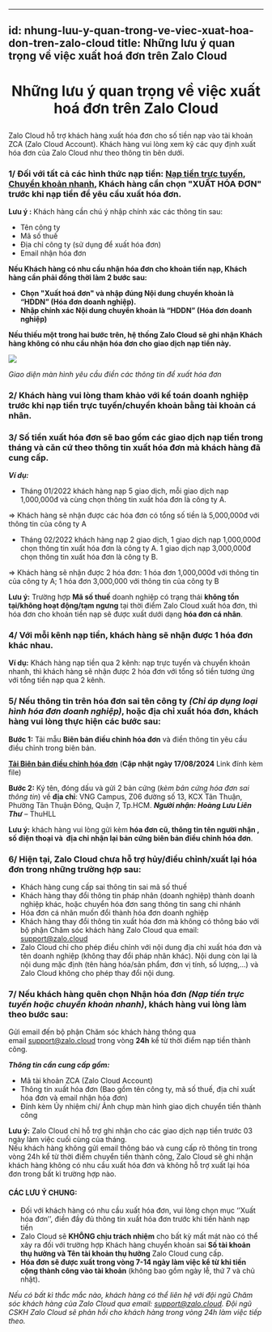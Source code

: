
---
id: nhung-luu-y-quan-trong-ve-viec-xuat-hoa-don-tren-zalo-cloud
title: Những lưu ý quan trọng về việc xuất hoá đơn trên Zalo Cloud
---

# <p align="center">Những lưu ý quan trọng về việc xuất hoá đơn trên Zalo Cloud</p>

Zalo Cloud hỗ trợ khách hàng xuất hóa đơn cho số tiền nạp vào tài khoản ZCA (Zalo Cloud Account). Khách hàng vui lòng xem kỹ các quy định xuất hóa đơn của Zalo Cloud như theo thông tin bên dưới. 

### **1/ Đối với tất cả các hình thức nạp tiền:** [**Nạp tiền trực tuyến**](https://zalo.cloud/blog/huong-dan-nap-tien-vao-zalo-cloud-account-bang-phuong-thuc-nap-truc-tuyen/8bujyrzbeg498j8jw4)**,** [**Chuyển khoản nhanh**](https://zalo.cloud/blog/huong-dan-nap-tien-vao-zca-bang-phuong-thuc-chuyen-khoan-nhanh/wkugnnbdeezmjpnz4w)**, Khách hàng cần chọn** **"XUẤT HÓA ĐƠN" trước khi nạp tiền để yêu cầu xuất hóa đơn.**

**Lưu ý :** Khách hàng cần chú ý nhập chính xác các thông tin sau:

*   Tên công ty
*   Mã số thuế 
*   Địa chỉ công ty (sử dụng để xuất hóa đơn)
*   Email nhận hóa đơn 

**Nếu Khách hàng có nhu cầu nhận hóa đơn cho khoản tiền nạp, Khách hàng cần phải đồng thời làm 2 bước sau:**

*   **Chọn "Xuất hoá đơn" và nhập đúng Nội dung chuyển khoản là “HDDN” (Hóa đơn doanh nghiệp).** 
*   **Nhập chính xác Nội dung chuyển khoản là “HDDN” (Hóa đơn doanh nghiệp)**

**Nếu thiếu một trong hai bước trên, hệ thống Zalo Cloud sẽ ghi nhận Khách hàng không có nhu cầu nhận hóa đơn cho giao dịch nạp tiền này.**

![](https://stc-oa.zdn.vn/uploads/5630cdb5b02cf9dc09d97fe724f1a47b.jpg)

_Giao diện màn hình yêu cầu điền các thông tin để xuất hóa đơn_

### **2/ Khách hàng vui lòng tham khảo với kế toán doanh nghiệp trước khi nạp tiền trực tuyến/chuyển khoản bằng tài khoản cá nhân.** 

### **3/ Số tiền xuất hóa đơn sẽ bao gồm các giao dịch nạp tiền trong tháng và căn cứ theo thông tin xuất hóa đơn mà khách hàng đã cung cấp.**

_**Ví dụ:**_ 

*   Tháng 01/2022 khách hàng nạp 5 giao dịch, mỗi giao dịch nạp 1,000,000đ và cùng chọn thông tin xuất hóa đơn là công ty A.

\=> Khách hàng sẽ nhận được các hóa đơn có tổng số tiền là 5,000,000đ với thông tin của công ty A

*   Tháng 02/2022 khách hàng nạp 2 giao dịch, 1 giao dịch nạp 1,000,000đ chọn thông tin xuất hóa đơn là công ty A. 1 giao dịch nạp 3,000,000đ chọn thông tin xuất hóa đơn là công ty B.

\=> Khách hàng sẽ nhận được 2 hóa đơn: 1 hóa đơn 1,000,000đ với thông tin của công ty A; 1 hóa đơn 3,000,000 với thông tin của công ty B

**Lưu ý:** Trường hợp **Mã số thuế** doanh nghiệp có trạng thái **không tồn tại/không hoạt động/tạm ngưng** tại thời điểm Zalo Cloud xuất hóa đơn, thì hóa đơn cho khoản tiền nạp sẽ được xuất dưới dạng **hóa đơn cá nhân**.

### **4/ Với mỗi kênh nạp tiền, khách hàng sẽ nhận được 1 hóa đơn khác nhau.**

**Ví dụ:** Khách hàng nạp tiền qua 2 kênh: nạp trực tuyến và chuyển khoản nhanh, thì khách hàng sẽ nhận được 2 hóa đơn với tổng số tiền tương ứng với tổng tiền nạp qua 2 kênh.

### **5/ Nếu thông tin trên hóa đơn sai tên công ty** _**(Chỉ áp dụng loại hình hóa đơn doanh nghiệp)**_**, hoặc địa chỉ xuất hóa đơn, khách hàng vui lòng thực hiện các bước sau:**

**Bước 1:** Tải mẫu **Biên bản điều chỉnh hóa đơn** và điền thông tin yêu cầu điều chỉnh trong biên bản.

[**Tải Biên bản điều chỉnh hóa đơn**](https://adtima.my.salesforce.com/sfc/p/2w000002llxF/a/A70000002YxQ/eV8W2RY0Kyr0NdGao0_hmnLJz7wawtpFdpAhEK.9EBw) (**Cập nhật ngày 17/08/2024** Link đính kèm file)

**Bước 2:** Ký tên, đóng dấu và gửi 2 bản cứng (_kèm bản cứng hóa đơn sai thông tin_) về **địa chỉ**: VNG Campus, Z06 đường số 13, KCX Tân Thuận, Phường Tân Thuận Đông, Quận 7, Tp.HCM. _**Người nhận: Hoàng Lưu Liên Thư**_ – ThuHLL

**Lưu ý:** khách hàng vui lòng gửi kèm **hóa đơn cũ, thông tin tên người nhận , số điện thoại và  địa chỉ nhận lại bản cứng biên bản điều chỉnh hóa đơn**.

### **6/ Hiện tại, Zalo Cloud chưa hỗ trợ hủy/điều chỉnh/xuất lại hóa đơn trong những trường hợp sau:**

*   Khách hàng cung cấp sai thông tin sai mã số thuế
*   Khách hàng thay đổi thông tin pháp nhân (doanh nghiệp) thành doanh nghiệp khác, hoặc chuyển hóa đơn sang thông tin sang chi nhánh
*   Hóa đơn cá nhân muốn đổi thành hóa đơn doanh nghiệp
*   Khách hàng thay đổi thông tin xuất hóa đơn mà không có thông báo với bộ phận Chăm sóc khách hàng Zalo Cloud qua email: [support@zalo.cloud](mailto:support@zalo.cloud)
*   Zalo Cloud chỉ cho phép điều chỉnh với nội dung địa chỉ xuất hóa đơn và tên doanh nghiệp (không thay đổi pháp nhân khác). Nội dung còn lại là nội dung mặc định (tên hàng hóa/sản phẩm, đơn vị tính, số lượng,...) và Zalo Cloud không cho phép thay đổi nội dung.

### **7/ Nếu khách hàng quên chọn Nhận hóa đơn** _**(Nạp tiền trực tuyến hoặc chuyển khoản nhanh)**_**, khách hàng vui lòng làm theo bước sau:**

Gửi email đến bộ phận Chăm sóc khách hàng thông qua email [support@zalo.cloud](mailto:support@zalo.cloud) trong vòng **24h** kể từ thời điểm nạp tiền thành công.

_**Thông tin cần cung cấp gồm:**_

*   Mã tài khoản ZCA (Zalo Cloud Account)
*   Thông tin xuất hóa đơn (Bao gồm tên công ty, mã số thuế, địa chỉ xuất hóa đơn và email nhận hóa đơn)
*   Đính kèm Ủy nhiệm chi/ Ảnh chụp màn hình giao dịch chuyển tiền thành công

**Lưu ý:** Zalo Cloud chỉ hỗ trợ ghi nhận cho các giao dịch nạp tiền trước 03 ngày làm việc cuối cùng của tháng.  
Nếu khách hàng không gửi email thông báo và cung cấp rõ thông tin trong vòng 24h kể từ thời điểm chuyển tiền thành công, Zalo Cloud sẽ ghi nhận khách hàng không có nhu cầu xuất hóa đơn và không hỗ trợ xuất lại hóa đơn trong bất kì trường hợp nào.

#### **CÁC LƯU Ý CHUNG:**

*   Đối với khách hàng có nhu cầu xuất hóa đơn, vui lòng chọn mục ‘’Xuất hóa đơn’’, điền đầy đủ thông tin xuất hóa đơn trước khi tiến hành nạp tiền
*   Zalo Cloud sẽ **KHÔNG chịu trách nhiệm** cho bất kỳ mất mát nào có thể xảy ra đối với trường hợp Khách hàng chuyển khoản sai **Số tài khoản thụ hưởng và Tên tài khoản thụ hưởng** Zalo Cloud cung cấp.
*   **Hóa đơn sẽ được xuất trong vòng 7-14 ngày làm việc kể từ khi tiền cộng thành công vào tài khoản** (không bao gồm ngày lễ, thứ 7 và chủ nhật).

_Nếu có bất kì thắc mắc nào, khách hàng có thể liên hệ với đội ngũ Chăm sóc khách hàng của Zalo Cloud qua email:_ [_support@zalo.cloud_](mailto:support@zalo.cloud)_. Đội ngũ CSKH Zalo Cloud sẽ phản hồi cho khách hàng trong vòng 24h làm việc tiếp theo._
